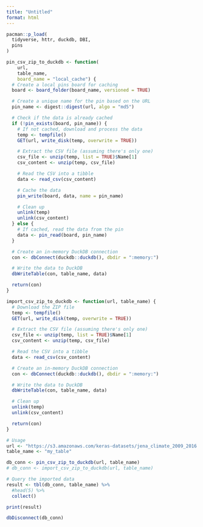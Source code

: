 ```yaml
---
title: "Untitled"
format: html
---
```


```r
pacman::p_load(
  tidyverse, httr, duckdb, DBI,
  pins
)

pin_csv_zip_to_duckdb <- function(
    url, 
    table_name, 
    board_name = "local_cache") {
  # Create a local pins board for caching
  board <- board_folder(board_name, versioned = TRUE)

  # Create a unique name for the pin based on the URL
  pin_name <- digest::digest(url, algo = "md5")

  # Check if the data is already cached
  if (!pin_exists(board, pin_name)) {
    # If not cached, download and process the data
    temp <- tempfile()
    GET(url, write_disk(temp, overwrite = TRUE))

    # Extract the CSV file (assuming there's only one)
    csv_file <- unzip(temp, list = TRUE)$Name[1]
    csv_content <- unzip(temp, csv_file)

    # Read the CSV into a tibble
    data <- read_csv(csv_content)

    # Cache the data
    pin_write(board, data, name = pin_name)

    # Clean up
    unlink(temp)
    unlink(csv_content)
  } else {
    # If cached, read the data from the pin
    data <- pin_read(board, pin_name)
  }

  # Create an in-memory DuckDB connection
  con <- dbConnect(duckdb::duckdb(), dbdir = ":memory:")

  # Write the data to DuckDB
  dbWriteTable(con, table_name, data)

  return(con)
}

import_csv_zip_to_duckdb <- function(url, table_name) {
  # Download the ZIP file
  temp <- tempfile()
  GET(url, write_disk(temp, overwrite = TRUE))

  # Extract the CSV file (assuming there's only one)
  csv_file <- unzip(temp, list = TRUE)$Name[1]
  csv_content <- unzip(temp, csv_file)

  # Read the CSV into a tibble
  data <- read_csv(csv_content)

  # Create an in-memory DuckDB connection
  con <- dbConnect(duckdb::duckdb(), dbdir = ":memory:")

  # Write the data to DuckDB
  dbWriteTable(con, table_name, data)

  # Clean up
  unlink(temp)
  unlink(csv_content)

  return(con)
}

# Usage
url <- "https://s3.amazonaws.com/keras-datasets/jena_climate_2009_2016.csv.zip"
table_name <- "my_table"

db_conn <- pin_csv_zip_to_duckdb(url, table_name)
# db_conn <- import_csv_zip_to_duckdb(url, table_name)

# Query the imported data
result <- tbl(db_conn, table_name) %>%
  #head(5) %>%
  collect()

print(result)

```

```r
dbDisconnect(db_conn)
```
